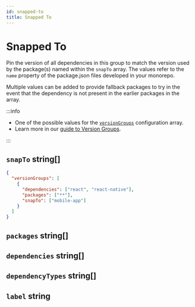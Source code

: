 ```yaml
---
id: snapped-to
title: Snapped To
---
```



# Snapped To

Pin the version of all dependencies in this group to match the version used by the package(s) named
within the `snapTo` array. The values refer to the `name` property of the package.json files
developed in your monorepo.

Multiple values can be added to provide fallback packages to try in the event that the dependency is
not present in the earlier packages in the array.

:::info

- One of the possible values for the [`versionGroups`](../version-groups.mdx) configuration array.
- Learn more in our [guide to Version Groups](../../guide/version-groups.mdx).

:::

## `snapTo` string[]

<Pills required />

```json title="Ensure all packages use whatever version mobile-app is using"
{
  "versionGroups": [
    {
      "dependencies": ["react", "react-native"],
      "packages": ["**"],
      "snapTo": ["mobile-app"]
    }
  ]
}
```

## `packages` string[]

<Packages />

## `dependencies` string[]

<Dependencies />

## `dependencyTypes` string[]

<DependencyTypes />

## `label` string

<Label />
